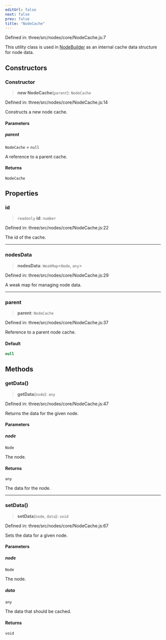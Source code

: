 ```yaml
---
editUrl: false
next: false
prev: false
title: "NodeCache"
---
```


Defined in: three/src/nodes/core/NodeCache.js:7

This utility class is used in [NodeBuilder](Three.WebGPU.NodeBuilder.html) as an internal
cache data structure for node data.

## Constructors

### Constructor

> **new NodeCache**(`parent`): `NodeCache`

Defined in: three/src/nodes/core/NodeCache.js:14

Constructs a new node cache.

#### Parameters

##### parent

`NodeCache` = `null`

A reference to a parent cache.

#### Returns

`NodeCache`

## Properties

### id

> `readonly` **id**: `number`

Defined in: three/src/nodes/core/NodeCache.js:22

The id of the cache.

***

### nodesData

> **nodesData**: `WeakMap`\<`Node`, `any`\>

Defined in: three/src/nodes/core/NodeCache.js:29

A weak map for managing node data.

***

### parent

> **parent**: `NodeCache`

Defined in: three/src/nodes/core/NodeCache.js:37

Reference to a parent node cache.

#### Default

```ts
null
```

## Methods

### getData()

> **getData**(`node`): `any`

Defined in: three/src/nodes/core/NodeCache.js:47

Returns the data for the given node.

#### Parameters

##### node

`Node`

The node.

#### Returns

`any`

The data for the node.

***

### setData()

> **setData**(`node`, `data`): `void`

Defined in: three/src/nodes/core/NodeCache.js:67

Sets the data for a given node.

#### Parameters

##### node

`Node`

The node.

##### data

`any`

The data that should be cached.

#### Returns

`void`
